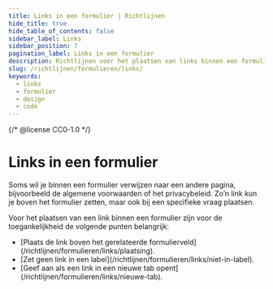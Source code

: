 ```yaml
---
title: Links in een formulier | Richtlijnen
hide_title: true
hide_table_of_contents: false
sidebar_label: Links
sidebar_position: 7
pagination_label: Links in een formulier
description: Richtlijnen voor het plaatsen van links binnen een formulier.
slug: /richtlijnen/formulieren/links/
keywords:
  - links
  - formulier
  - design
  - code
---
```


{/* @license CC0-1.0 */}


# Links in een formulier

Soms wil je binnen een formulier verwijzen naar een andere pagina, bijvoorbeeld de algemene voorwaarden of het privacybeleid. Zo’n link kun je boven het formulier zetten, maar ook bij een specifieke vraag plaatsen.

Voor het plaatsen van een link binnen een formulier zijn voor de toegankelijkheid de volgende punten belangrijk:

- <FragmentRedirect id="plaats-de-link-boven-het-gerelateerde-formulierveld">
    [Plaats de link boven het gerelateerde formulierveld](/richtlijnen/formulieren/links/plaatsing).
  </FragmentRedirect>
- <FragmentRedirect id="zet-geen-link-in-een-label">
    [Zet geen link in een label](/richtlijnen/formulieren/links/niet-in-label).
  </FragmentRedirect>
- <FragmentRedirect id="geef-aan-als-een-link-in-een-nieuwe-tab-opent">
    [Geef aan als een link in een nieuwe tab opent](/richtlijnen/formulieren/links/nieuwe-tab).
  </FragmentRedirect>

<FormFooterInfo />
